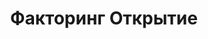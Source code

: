 ---
slug: openfactoring
link: /projects/openfactoring/
category: 'projects'
title: Факторинг Открытие
publicData: Sep 11th 2020
pagesCount: 22
pages: 
        - page:
            - image: ../../assets/images/projects/project-0-openfactoring/1.jpg
            - title: Главная,
        - page:
            - image: ../../assets/images/projects/project-0-openfactoring/2.jpg
            - title: Для Поставщиков,
        - page:
            - image: ../../assets/images/projects/project-0-openfactoring/3.jpg
            - title: Для Покупателей,
        - page:
            - image: ../../assets/images/projects/project-0-openfactoring/4.jpg
            - title: О Факторинге,
        - page:
            - image: ../../assets/images/projects/project-0-openfactoring/5.jpg
            - title: Работа в компании,
        - page:
            - image: ../../assets/images/projects/project-0-openfactoring/6.jpg
            - title: Документация,
        - page:
            - image: ../../assets/images/projects/project-0-openfactoring/7.jpg
            - title: Контакты,
        - page:
            - image: ../../assets/images/projects/project-0-openfactoring/1.jpg
            - title: Список новостей,
        - page:
            - image: ../../assets/images/projects/project-0-openfactoring/1.jpg
            - title: Новость,
        - page:
            - image: ../../assets/images/projects/project-0-openfactoring/1.jpg
            - title: Вакансии,
        - page:
            - image: ../../assets/images/projects/project-0-openfactoring/1.jpg
            - title: Вакансия,
        - page:
            - image: ../../assets/images/projects/project-0-openfactoring/1.jpg
            - title: Факторинг,
        - page:
            - image: ../../assets/images/projects/project-0-openfactoring/1.jpg
            - title: Агентский факторинг,
        - page:
            - image: ../../assets/images/projects/project-0-openfactoring/1.jpg
            - title: Индивидуальные решения,
        - page:
            - image: ../../assets/images/projects/project-0-openfactoring/1.jpg
            - title: Комплексная программа,
        - page:
            - image: ../../assets/images/projects/project-0-openfactoring/1.jpg
            - title: Онлайн факторинг,
        - page:
            - image: ../../assets/images/projects/project-0-openfactoring/1.jpg
            - title: О компании,
        - page:
            - image: ../../assets/images/projects/project-0-openfactoring/1.jpg
            - title: Факторинг Микс,
        - page:
            - image: ../../assets/images/projects/project-0-openfactoring/1.jpg
            - title: Факторинг-Классик,
        - page:
            - image: ../../assets/images/projects/project-0-openfactoring/1.jpg
            - title: Льготный факторинг,
        - page:
            - image: ../../assets/images/projects/project-0-openfactoring/1.jpg
            - title: Факторинг Лукойл,
        - page:
            - image: ../../assets/images/projects/project-0-openfactoring/1.jpg
            - title: Факторинг Лендинг
sortIdx: 0
---